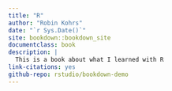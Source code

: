 ```yaml
--- 
title: "R"
author: "Robin Kohrs"
date: "`r Sys.Date()`"
site: bookdown::bookdown_site
documentclass: book
description: |
  This is a book about what I learned with R
link-citations: yes
github-repo: rstudio/bookdown-demo
---
```




